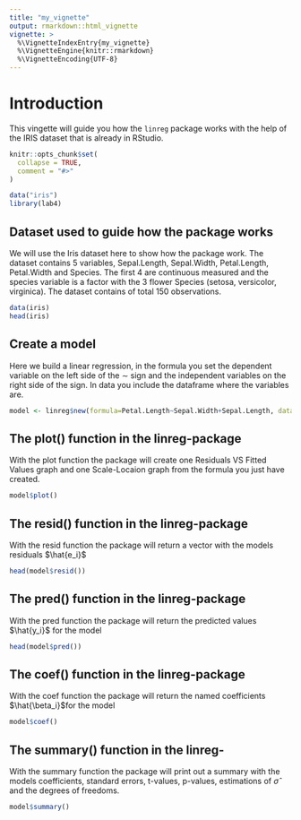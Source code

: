 ```yaml
---
title: "my_vignette"
output: rmarkdown::html_vignette
vignette: >
  %\VignetteIndexEntry{my_vignette}
  %\VignetteEngine{knitr::rmarkdown}
  %\VignetteEncoding{UTF-8}
---
```

# Introduction
This vingette will guide you how the `linreg` package works with the help of the IRIS dataset that is already in RStudio.

```r
knitr::opts_chunk$set(
  collapse = TRUE,
  comment = "#>"
)
```


```r
data("iris")
library(lab4)
```

## Dataset used to guide how the package works
We will use the Iris dataset here to show how the package work. The dataset contains 5 variables, Sepal.Length, Sepal.Width, Petal.Length, Petal.Width and Species. The first 4 are continuous measured and the species variable is a factor with the 3 flower Species (setosa, versicolor, virginica). The dataset contains of total 150 observations. 
```r
data(iris)
head(iris)
```


## Create a model
Here we build a linear regression, in the formula you set the dependent variable on the left side of the $\sim$ sign and the independent variables on the right side of the sign. In data you include the dataframe where the variables are.  
```r
model <- linreg$new(formula=Petal.Length~Sepal.Width+Sepal.Length, data=iris)
```

## The plot() function in the linreg-package
With the plot function the package will create one Residuals VS Fitted Values graph and one Scale-Locaion graph from the formula you just have created.

```r

model$plot()
```


## The resid() function in the linreg-package
With the resid function the package will return a vector with the models residuals $\hat{e_i}$
```r

head(model$resid())
```


## The pred() function in the linreg-package
With the pred function the package will return the predicted values $\hat{y_i}$ for the model
```r

head(model$pred())
```


## The coef() function in the linreg-package
With the coef function the package will return the named coefficients $\hat{\beta_i}$for the model 
```r

model$coef()
```


## The summary() function in the linreg-
With the summary function the package will print out a summary with the models coefficients, standard errors, t-values, p-values, estimations of $\hat{\sigma}$ and the degrees of freedoms.
```r

model$summary()
```





